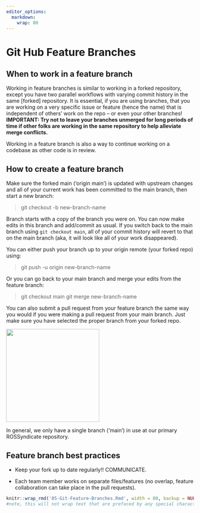 ```yaml
---
editor_options:
  markdown:
    wrap: 80
---
```


# Git Hub Feature Branches

## When to work in a feature branch

Working in feature branches is similar to working in a forked repository,
except you have two parallel workflows with varying commit history in the same
[forked] repository. It is essential, if you are using branches, that you are
working on a very specific issue or feature (hence the name) that is
independent of others' work on the repo -- or even your other branches!
**IMPORTANT: Try not to leave your branches unmerged for long periods of time
if other folks are working in the same repository to help alleviate merge
conflicts.**

Working in a feature branch is also a way to continue working on a codebase as
other code is in review.

## How to create a feature branch

Make sure the forked main ('origin main') is updated with upstream changes and
all of your current work has been committed to the main branch, then start a
new branch:

> git checkout -b new-branch-name

Branch starts with a copy of the branch you were on. You can now make edits in
this branch and add/commit as usual. If you switch back to the main branch
using `git checkout main`, all of your commit history will revert to that on
the main branch (aka, it will look like all of your work disappeared).

You can either push your branch up to your origin remote (your forked repo)
using:

> git push -u origin new-branch-name

Or you can go back to your main branch and merge your edits from the feature
branch:

> git checkout main git merge new-branch-name

You can also submit a pull request from your feature branch the same way you
would if you were making a pull request from your main branch. Just make sure
you have selected the proper branch from your forked repo.

![](images/Screenshot%202023-07-28%20at%209.51.52%20AM.png){width="250"}

In general, we only have a single branch ('main') in use at our primary
ROSSyndicate repository.

## Feature branch best practices

-   Keep your fork up to date regularly!! COMMUNICATE.

-   Each team member works on separate files/features (no overlap, feature
    collaboration can take place in the pull requests).

```r
knitr::wrap_rmd('05-Git-Feature-Branches.Rmd', width = 80, backup = NULL)
#note, this will not wrap text that are prefaced by any special characters (like bullets!)
```
